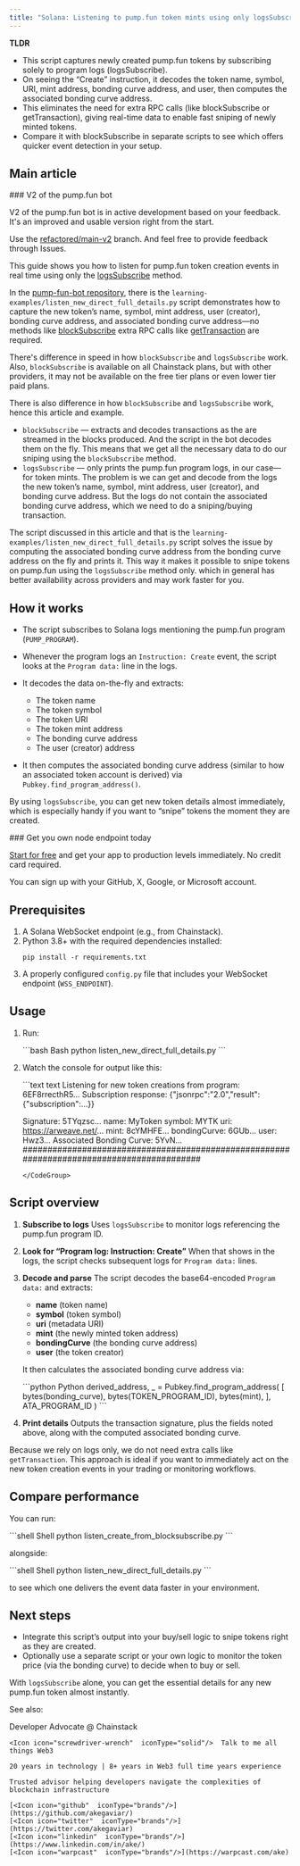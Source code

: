 ```yaml
---
title: "Solana: Listening to pump.fun token mints using only logsSubscribe"
---
```

**TLDR**
* This script captures newly created pump.fun tokens by subscribing solely to program logs (logsSubscribe).
* On seeing the “Create” instruction, it decodes the token name, symbol, URI, mint address, bonding curve address, and user, then computes the associated bonding curve address.
* This eliminates the need for extra RPC calls (like blockSubscribe or getTransaction), giving real-time data to enable fast sniping of newly minted tokens.
* Compare it with blockSubscribe in separate scripts to see which offers quicker event detection in your setup.

## Main article

<Info>
  ### V2 of the pump.fun bot

  V2 of the pump.fun bot is in active development based on your feedback. It's an improved and usable version right from the start.

  Use the [refactored/main-v2](https://github.com/chainstacklabs/pump-fun-bot/tree/refactored/main-v2) branch. And feel free to provide feedback through Issues.
</Info>

This guide shows you how to listen for pump.fun token creation events in real time using only the [logsSubscribe](/api-reference/logssubscribe-solana) method.

In the [pump-fun-bot repository](https://github.com/chainstacklabs/pump-fun-bot), there is the `learning-examples/listen_new_direct_full_details.py` script demonstrates how to capture the new token’s name, symbol, mint address, user (creator), bonding curve address, and associated bonding curve address—no methods like [blockSubscribe](/api-reference/blocksubscribe-solana) extra RPC calls like [getTransaction](/api-reference/solana_node_api/getTransaction) are required.

There's difference in speed in how `blockSubscribe` and `logsSubscribe` work. Also, `blockSubscribe` is available on all Chainstack plans, but with other providers, it may not be available on the free tier plans or even lower tier paid plans.

There is also difference in how `blockSubscribe` and `logsSubscribe` work, hence this article and example.

* `blockSubscribe` — extracts and decodes transactions as the are streamed in the blocks produced. And the script in the bot decodes them on the fly. This means that we get all the necessary data to do our sniping using the `blockSubscribe` method.
* `logsSubscribe` — only prints the pump.fun program logs, in our case—for token mints. The problem is we can get and decode from the logs the new token’s name, symbol, mint address, user (creator), and bonding curve address. But the logs do not contain the associated bonding curve address, which we need to do a sniping/buying transaction.

The script discussed in this article and that is the `learning-examples/listen_new_direct_full_details.py` script solves the issue by computing the associated bonding curve address from the bonding curve address on the fly and prints it. This way it makes it possible to snipe tokens on pump.fun using the `logsSubscribe` method only. which in general has better availability across providers and may work faster for you.

## How it works

* The script subscribes to Solana logs mentioning the pump.fun program (`PUMP_PROGRAM`).

* Whenever the program logs an `Instruction: Create` event, the script looks at the `Program data:` line in the logs.

* It decodes the data on-the-fly and extracts:

  * The token name
  * The token symbol
  * The token URI
  * The token mint address
  * The bonding curve address
  * The user (creator) address

* It then computes the associated bonding curve address (similar to how an associated token account is derived) via `Pubkey.find_program_address()`.

By using `logsSubscribe`, you can get new token details almost immediately, which is especially handy if you want to “snipe” tokens the moment they are created.

<Check>
  ### Get you own node endpoint today

  [Start for free](https://console.chainstack.com/) and get your app to production levels immediately. No credit card required.

  You can sign up with your GitHub, X, Google, or Microsoft account.
</Check>

## Prerequisites

1. A Solana WebSocket endpoint (e.g., from Chainstack).
2. Python 3.8+ with the required dependencies installed:
   <CodeGroup>
     ```shell Shell
     pip install -r requirements.txt
     ```
   </CodeGroup>
3. A properly configured `config.py` file that includes your WebSocket endpoint (`WSS_ENDPOINT`).

## Usage

1. Run:

   <CodeGroup>
     ```bash Bash
     python listen_new_direct_full_details.py
     ```
   </CodeGroup>

2. Watch the console for output like this:

   <CodeGroup>
     ```text text
     Listening for new token creations from program: 6EF8rrecthR5...
     Subscription response: {"jsonrpc":"2.0","result":{"subscription":...}}

     Signature: 5TYqzsc...
     name: MyToken
     symbol: MYTK
     uri: https://arweave.net/...
     mint: 8cYMHFE...
     bondingCurve: 6GUb...
     user: Hwz3...
     Associated Bonding Curve: 5YvN...
     ##########################################################################################
     ```
   </CodeGroup>

## Script overview

1. **Subscribe to logs** Uses `logsSubscribe` to monitor logs referencing the pump.fun program ID.

2. **Look for “Program log: Instruction: Create”** When that shows in the logs, the script checks subsequent logs for `Program data:` lines.

3. **Decode and parse** The script decodes the base64-encoded `Program data:` and extracts:

   * **name** (token name)
   * **symbol** (token symbol)
   * **uri** (metadata URI)
   * **mint** (the newly minted token address)
   * **bondingCurve** (the bonding curve address)
   * **user** (the token creator)

   It then calculates the associated bonding curve address via:

   <CodeGroup>
     ```python Python
     derived_address, _ = Pubkey.find_program_address(
         [
             bytes(bonding_curve),
             bytes(TOKEN_PROGRAM_ID),
             bytes(mint),
         ],
         ATA_PROGRAM_ID
     )
     ```
   </CodeGroup>

4. **Print details** Outputs the transaction signature, plus the fields noted above, along with the computed associated bonding curve.

Because we rely on logs only, we do not need extra calls like `getTransaction`. This approach is ideal if you want to immediately act on the new token creation events in your trading or monitoring workflows.

## Compare performance

You can run:

<CodeGroup>
  ```shell Shell
  python listen_create_from_blocksubscribe.py
  ```
</CodeGroup>

alongside:

<CodeGroup>
  ```shell Shell
  python listen_new_direct_full_details.py
  ```
</CodeGroup>

to see which one delivers the event data faster in your environment.

## Next steps

* Integrate this script’s output into your buy/sell logic to snipe tokens right as they are created.
* Optionally use a separate script or your own logic to monitor the token price (via the bonding curve) to decide when to buy or sell.

With `logsSubscribe` alone, you can get the essential details for any new pump.fun token almost instantly.

See also:

<CardGroup>
  <Card title="Solana: Creating a trading and sniping pump.fun bot" href="/docs/solana-creating-a-pumpfun-bot" icon="angle-right" horizontal />
  <Card title="Solana: Listening to pump.fun migrations to Raydium" href="/docs/solana-listening-to-pumpfun-migrations-to-raydium" icon="angle-right" horizontal />
</CardGroup>


<CardGroup>
  <Card title="Ake" img="/images/docs/profile_images/1719912994363326464/8_Bi4fdM_400x400.jpg">
    <Icon icon="code"  iconType="solid"/>Developer Advocate @ Chainstack

    <Icon icon="screwdriver-wrench"  iconType="solid"/>  Talk to me all things Web3

    20 years in technology | 8+ years in Web3 full time years experience

    Trusted advisor helping developers navigate the complexities of blockchain infrastructure

    [<Icon icon="github"  iconType="brands"/>](https://github.com/akegaviar/)
    [<Icon icon="twitter"  iconType="brands"/>](https://twitter.com/akegaviar)
    [<Icon icon="linkedin"  iconType="brands"/>](https://www.linkedin.com/in/ake/)
    [<Icon icon="warpcast"  iconType="brands"/>](https://warpcast.com/ake)
  </Card>
</CardGroup>

